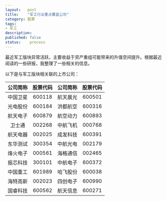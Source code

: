 ```yaml
---
layout:   post
title:    "军工行业重点覆盖公司"
category: 股票 
tags:     
- 军工
description: 
published: false
status:    process
---
```

最近军工版块异常活跃，主要收益于资产重组可能带来的升值空间提升。根据最近阅读的一些研报，我整理了一些相关的信息。

以下是与军工版块相关联的上市公司：
<!-- more -->

  公司简称 | 股票代码 |  公司简称 | 股票代码  
  :------: | :-------:|  :------: | :-------: 
  中国卫星 | 600118   |  航天晨光 | 600501  
  光电股份 | 600184   |  洪都航空 | 600316 
  航天电子 | 600879   |  航空动力 | 600893  
  卫士通   | 002268   |  中航飞机 | 000768 
  航天电器 | 002025   |  成发科技 | 600391  
  东华测试 | 300354   |  中航光电 | 002179  
  烽火电子 | 000561   |  海格通信 | 002465  
  振芯科技 | 300101   |  中航电子 | 600372 
  中国重工 | 601989   |  哈飞股份 | 600038 
  海特高新 | 002023   |  四创电子 | 600990
  国睿科技 | 600562   |  航天信息 | 600271
